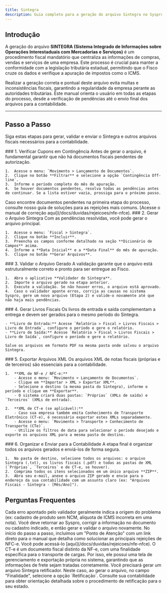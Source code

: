 ```yaml
---
title: Sintegra
description: Guia completo para a geração do arquivo Sintegra no Syspro ERP.
---
```



## Introdução

A geração do arquivo **SINTEGRA (Sistema Integrado de Informações sobre Operações Interestaduais com Mercadorias e Serviços)** é um procedimento fiscal mandatório que centraliza as informações de compras, vendas e serviços de uma empresa. Este processo é crucial para manter a conformidade com a legislação tributária estadual, permitindo que o Fisco cruze os dados e verifique a apuração de impostos como o ICMS.

Realizar a geração correta e pontual deste arquivo evita multas e inconsistências fiscais, garantindo a regularidade da empresa perante as autoridades tributárias. Este manual orienta o usuário em todas as etapas do processo, desde a verificação de pendências até o envio final dos arquivos para a contabilidade.

---

## Passo a Passo

Siga estas etapas para gerar, validar e enviar o Sintegra e outros arquivos fiscais necessários para a contabilidade.

<Steps>
  <Step>
    ### 1. Verificar Cupons em Contingência
    Antes de gerar o arquivo, é fundamental garantir que não há documentos fiscais pendentes de autorização.

    1.  Acesse o menu: `Movimento > Lançamento de Documentos`.
    2.  Clique no botão **Filtrar** e selecione a opção `Contingência Off-line`.
    3.  Informe o período completo do mês de apuração.
    4.  Se houver documentos pendentes, resolva todas as pendências antes de continuar. Se a lista estiver vazia, prossiga para o próximo passo.

   <Card title="Correção de NFC-e em Contingência">
    Caso encontre documentos pendentes na primeira etapa do processo, consulte nosso guia de soluções para as rejeições mais comuns. [Acesse o manual de correção aqui](/docs/duvidas/rejeicoes/nfe-nfce).
  </Card>
  
  </Step>
  <Step>
    ### 2. Gerar o Arquivo Sintegra
    Com as pendências resolvidas, você pode gerar o arquivo principal.

    1.  Acesse o menu: `Fiscal > Sintegra`.
    2.  Clique no botão **Incluir**.
    3.  Preencha os campos conforme detalhado na seção **Dicionário de Campos** acima.
    4.  Informe a **Data Inicial** e a **Data Final** do mês de apuração.
    5.  Clique no botão **Gerar Arquivos**.
  </Step>
  <Step>
    ### 3. Validar o Arquivo Gerado
    A validação garante que o arquivo está estruturalmente correto e pronto para ser entregue ao Fisco.

    1.  Abra o aplicativo **Validador do Sintegra**.
    2.  Importe o arquivo gerado na etapa anterior.
    3.  Execute a validação. Se não houver erros, o arquivo está aprovado.
    4.  Caso o validador aponte erros, corrija as causas no sistema Syspro, gere um novo arquivo (Etapa 2) e valide-o novamente até que não haja mais pendências.
  </Step>
  <Step>
    ### 4. Gerar Livros Fiscais
    Os livros de entrada e saída complementam a entrega e devem ser gerados para o mesmo período do Sintegra.

    - **Livro de Entrada:** Acesse `Relatório > Fiscal > Livros Fiscais > Livro de Entrada`, configure o período e gere o relatório.
    - **Livro de Saída:** Acesse `Relatório > Fiscal > Livros Fiscais > Livro de Saída`, configure o período e gere o relatório.

    Salve os arquivos em formato PDF na mesma pasta onde salvou o arquivo Sintegra.
  </Step>
  <Step>
    ### 5. Exportar Arquivos XML
    Os arquivos XML de notas fiscais (próprias e de terceiros) são essenciais para a contabilidade.

    1.  **XML de NF-e / NFC-e:**
        - Acesse o menu: `Movimento > Lançamento de Documentos`.
        - Clique em **Importar > XML > Exportar XML**.
        - Selecione o destino (a mesma pasta do Sintegra), informe o período e clique em **Exportar**.
        - O sistema criará duas pastas: `Próprias` (XMLs de saída) e `Terceiros` (XMLs de entrada).
    
    2.  **XML de CT-e (se aplicável):**
        - Caso sua empresa também emita Conhecimento de Transporte Eletrônico (CT-e), é necessário exportar estes XMLs separadamente.
        - Acesse o menu: `Movimento > Transporte > Conhecimento de Transporte (CTe)`.
        - Utilize os filtros de data para selecionar o período desejado e exporte os arquivos XML para a mesma pasta de destino.
  </Step>
  <Step>
    ### 6. Organizar e Enviar para a Contabilidade
    A etapa final é organizar todos os arquivos gerados e enviá-los de forma segura.

    1.  Na pasta de destino, selecione todos os arquivos: o arquivo Sintegra (.txt), os livros fiscais (.pdf) e todas as pastas de XML (`Próprias`, `Terceiros` e de CT-e, se houver).
    2.  Comprima todos os itens selecionados em um único arquivo **ZIP**.
    3.  Abra seu e-mail, anexe o arquivo ZIP gerado e envie para o endereço da sua contabilidade com um assunto claro (ex: "Arquivos Fiscais - Sintegra - [Mês/Ano]").
  </Step>
</Steps>

## Perguntas Frequentes

<Accordions>
  <Accordion title="O que fazer se o validador do Sintegra apresentar erros?">
    Cada erro apontado pelo validador geralmente indica a origem do problema (ex: cadastro de produto sem NCM, alíquota de ICMS incorreta em uma nota). Você deve retornar ao Syspro, corrigir a informação no documento ou cadastro indicado, e então gerar e validar o arquivo novamente.
  </Accordion>
  <Accordion title="Onde encontro ajuda para corrigir as NFC-e em contingência?">
    No início do passo a passo, incluímos um "Ponto de Atenção" com um link direto para o manual que detalha como solucionar as principais rejeições de NFC-e. Você pode acessá-lo [aqui](/docs/duvidas/rejeicoes/nfe-nfce).
  </Accordion>
  <Accordion title="Por que preciso exportar os XMLs de CT-e separadamente?">
    O CT-e é um documento fiscal distinto da NF-e, com uma finalidade específica para o transporte de cargas. Por isso, ele possui uma tela de gerenciamento e exportação própria no sistema, garantindo que as informações de frete sejam tratadas corretamente.
  </Accordion>
  <Accordion title="Esqueci de informar o inventário em fevereiro. Como corrigir?">
    Você precisará gerar um arquivo Sintegra retificador. Neste caso, ao gerar o arquivo, no campo "Finalidade", selecione a opção `Retificação`. Consulte sua contabilidade para obter orientação detalhada sobre o procedimento de retificação para o seu estado.
  </Accordion>
</Accordions>

<SuporteSection modulo="Geração de Sintegra" />
